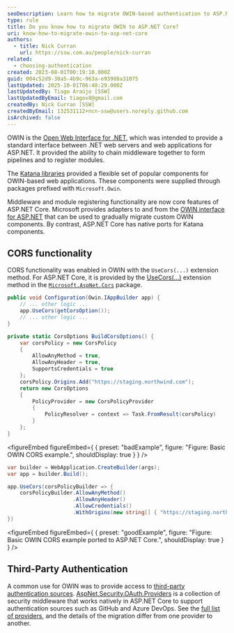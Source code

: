 ```yaml
---
seoDescription: Learn how to migrate OWIN-based authentication to ASP.NET Core for modern web applications.
type: rule
title: Do you know how to migrate OWIN to ASP.NET Core?
uri: know-how-to-migrate-owin-to-asp-net-core
authors:
  - title: Nick Curran
    url: https://ssw.com.au/people/nick-curran
related:
  - choosing-authentication
created: 2023-08-01T00:19:10.000Z
guid: 004c52d9-30a5-4b9c-963a-e93988a31075
lastUpdated: 2025-10-01T06:48:29.000Z
lastUpdatedBy: Tiago Araújo [SSW]
lastUpdatedByEmail: tiagov8@gmail.com
createdBy: Nick Curran [SSW]
createdByEmail: 132531112+ncn-ssw@users.noreply.github.com
isArchived: false
---
```

OWIN is the [Open Web Interface for .NET](http://owin.org/), which was intended to provide a standard interface between .NET web servers and web applications for ASP.NET. It provided the ability to chain middleware together to form pipelines and to register modules.

The [Katana libraries](https://github.com/aspnet/AspNetKatana/) provided a flexible set of popular components for OWIN-based web applications. These components were supplied through packages prefixed with `Microsoft.Owin`.

Middleware and module registering functionality are now core features of ASP.NET Core. Microsoft provides adapters to and from the [OWIN interface for ASP.NET](https://learn.microsoft.com/en-us/aspnet/core/fundamentals/owin?view=aspnetcore-7.0&WT.mc_id=DT-MVP-33518) that can be used to gradually migrate custom OWIN components. By contrast, ASP.NET Core has native ports for Katana components.

## CORS functionality

CORS functionality was enabled in OWIN with the `UseCors(...)` extension method. For ASP.NET Core, it is provided by the [UseCors(...)](https://learn.microsoft.com/en-us/aspnet/core/security/cors?view=aspnetcore-9.0) extension method in the [`Microsoft.AspNet.Cors`](https://www.nuget.org/packages/Microsoft.AspNet.Cors) package.

```cs
public void Configuration(Owin.IAppBuilder app) {
    // ... other logic ...
    app.UseCors(getCorsOption());
    // ... other logic ...
}

private static CorsOptions BuildCorsOptions() {
    var corsPolicy = new CorsPolicy
    {
        AllowAnyMethod = true,
        AllowAnyHeader = true,
        SupportsCredentials = true
    };
    corsPolicy.Origins.Add("https://staging.northwind.com");
    return new CorsOptions
    {
        PolicyProvider = new CorsPolicyProvider
        {
            PolicyResolver = context => Task.FromResult(corsPolicy)
        }
    };
}
```

<figureEmbed figureEmbed={ {
  preset: "badExample",
  figure: "Figure: Basic OWIN CORS example.",
  shouldDisplay: true
} } />


```cs
var builder = WebApplication.CreateBuilder(args);
var app = builder.Build();

app.UseCors(corsPolicyBuilder => {
    corsPolicyBuilder.AllowAnyMethod()
                     .AllowAnyHeader()
                     .AllowCredentials()
                     .WithOrigins(new string[] { "https://staging.northwind.com" });
})
```

<figureEmbed figureEmbed={ {
  preset: "goodExample",
  figure: "Figure: Basic OWIN CORS example ported to ASP.NET Core.",
  shouldDisplay: true
} } />


## Third-Party Authentication

A common use for OWIN was to provide access to [third-party authentication sources](/choosing-authentication/). [AspNet.Security.OAuth.Providers](https://github.com/aspnet-contrib/AspNet.Security.OAuth.Providers) is a collection of security middleware that works natively in ASP.NET Core to support authentication sources such as GitHub and Azure DevOps. See the [full list of providers](https://github.com/aspnet-contrib/AspNet.Security.OAuth.Providers#providers), and the details of the migration differ from one provider to another.
